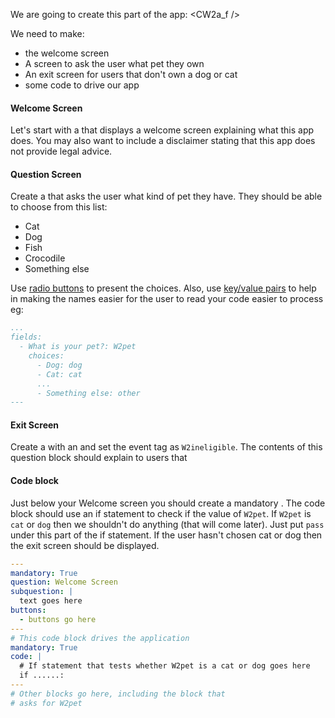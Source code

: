

We are going to create this part of the app:
<CW2a_f />

We need to make:
* the welcome screen
* A screen to ask the user what pet they own
* An exit screen for users that don't own a dog or cat
* some code to drive our app

#### Welcome Screen
Let's start with a <DisplayGlossaryItem item='mandatoryquestionblock' /> that 
displays a welcome screen explaining what this app does. You may also want to
include a disclaimer stating that this app does not provide legal advice.

#### Question Screen
Create a <DisplayGlossaryItem item='questionblock' /> that asks the user what
kind of pet they have.  They should be able to choose from this list:
* Cat
* Dog
* Fish
* Crocodile
* Something else

Use [radio buttons](https://docassemble.org/docs/fields.html#radio) to present the choices.  Also,
use [key/value pairs](https://docassemble.org/docs/fields.html#choices) to help in making the names
easier for the user to read your code easier to process eg:
```yml
...
fields:
  - What is your pet?: W2pet
    choices:
      - Dog: dog
      - Cat: cat
      ...
      - Something else: other
---
```
#### Exit Screen
Create a <DisplayGlossaryItem item='questionblock' /> with an <DisplayGlossaryItem item='eventtag' />
and set the event tag as `W2ineligible`. The contents of this question block should explain to users
that 

#### Code block
Just below your Welcome screen you should create a mandatory <DisplayGlossaryItem item='codeblock' />.
The code block should use an if statement to check if the value of `W2pet`. If `W2pet` is `cat` or `dog`
then we shouldn't do anything (that will come later).  Just put `pass` under this part of the if statement.
If the user hasn't chosen cat or dog then the exit screen should be displayed.

```yml
---
mandatory: True
question: Welcome Screen
subquestion: |
  text goes here
buttons:
  - buttons go here
---
# This code block drives the application
mandatory: True
code: |
  # If statement that tests whether W2pet is a cat or dog goes here
  if ......:
---
# Other blocks go here, including the block that
# asks for W2pet
```